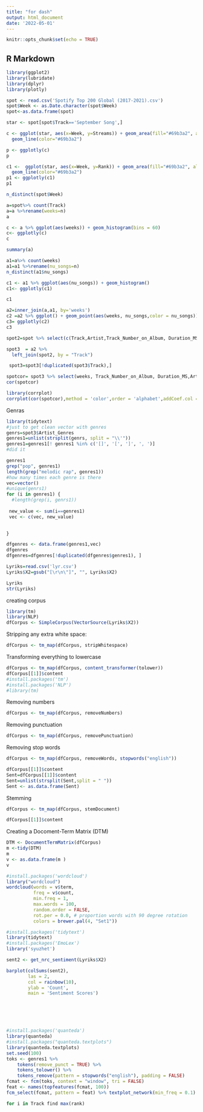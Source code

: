 ```yaml
---
title: "for dash"
output: html_document
date: '2022-05-01'
---
```


```r
knitr::opts_chunk$set(echo = TRUE)
```

## R Markdown

```r
library(ggplot2)
library(lubridate)
library(dplyr)
library(plotly)    
```


```r
spot <- read.csv('Spotify Top 200 Global (2017-2021).csv')
spot$Week <- as.Date.character(spot$Week)
spot<-as.data.frame(spot)
```


```r
star <- spot[spot$Track=='September Song',]
```
 
```r
c <- ggplot(star, aes(x=Week, y=Streams)) + geom_area(fill="#69b3a2", alpha=0.5) +
  geom_line(color="#69b3a2")
```

```r
p <- ggplotly(c)
p
```
```r
c1 <-  ggplot(star, aes(x=Week, y=Rank)) + geom_area(fill="#69b3a2", alpha=0.5) +
  geom_line(color="#69b3a2")
p1 <- ggplotly(c1)
p1
```

```r
n_distinct(spot$Week)
```
```r
a=spot%>% count(Track)
a=a %>%rename(weeks=n)
a
```

```r
c <- a %>% ggplot(aes(weeks)) + geom_histogram(bins = 60)
c<- ggplotly(c)
c
```
```r
summary(a)
```

```r
a1=a%>% count(weeks)
a1=a1 %>%rename(nu_songs=n)
n_distinct(a1$nu_songs)

c1 <- a1 %>% ggplot(aes(nu_songs)) + geom_histogram()
c1<- ggplotly(c1)

c1
```
```r
a2=inner_join(a,a1, by='weeks')
c2 =a2 %>% ggplot() + geom_point(aes(weeks, nu_songs,color = nu_songs))
c3= ggplotly(c2)
c3

```





```r
spot2=spot %>% select(c(Track,Artist,Track_Number_on_Album, Duration_MS,Artist_Genres, Artist_Followers))
```


```r
spot3  = a2 %>% 
  left_join(spot2, by = "Track")

 spot3=spot3[!duplicated(spot3$Track),]
```

```r
spotcor= spot3 %>% select(weeks, Track_Number_on_Album, Duration_MS,Artist_Followers)
cor(spotcor)

library(corrplot)
corrplot(cor(spotcor),method = 'color',order = 'alphabet',addCoef.col = 'black')
```
Genras
```r
library(tidytext)
#just to get clean vector with genres
genrs=spot3$Artist_Genres
genres1=unlist(strsplit(genrs, split = "\\'"))
genres1=genres1[! genres1 %in% c('[]', '[', ']', ', ')]
#did it

genres1
grep("pop", genres1)
length(grep("melodic rap", genres1))
#how many times each genre is there
vec=vector()
#unique(genrs1)
for (i in genres1) {
  #length(grep(i, genrs1))
  
 new_value <- sum(i==genres1)
 vec <- c(vec, new_value)

  
}

```

```r
dfgenres <- data.frame(genres1,vec)
dfgenres
dfgenres=dfgenres[!duplicated(dfgenres$genres1), ]
```



```r
Lyriks=read.csv('lyr.csv')
Lyriks$X2=gsub("[\r\n\"]", "", Lyriks$X2)

Lyriks
str(Lyriks)
```
creating corpus
```r
library(tm)
library(NLP)
dfCorpus <- SimpleCorpus(VectorSource(Lyriks$X2))
```

Stripping any extra white space:
```r
dfCorpus <- tm_map(dfCorpus, stripWhitespace)
```

Transforming everything to lowercase
```r
dfCorpus <- tm_map(dfCorpus, content_transformer(tolower))
dfCorpus[[1]]$content
#install.packages('tm')
#install.packages('NLP')
#library(tm)
```
Removing numbers
```r
dfCorpus <- tm_map(dfCorpus, removeNumbers)
```
Removing punctuation
```r
dfCorpus <- tm_map(dfCorpus, removePunctuation)
```
Removing stop words
```r
dfCorpus <- tm_map(dfCorpus, removeWords, stopwords("english"))
```
```r
dfCorpus[[1]]$content
Sent=dfCorpus[[1]]$content
Sent=unlist(strsplit(Sent,split = " "))
Sent <- as.data.frame(Sent)

```

Stemming
```r
dfCorpus <- tm_map(dfCorpus, stemDocument)
```
```r
dfCorpus[[1]]$content
```

Creating a Docoment-Term Matrix (DTM)
```r
DTM <- DocumentTermMatrix(dfCorpus)
m <-tidy(DTM)
m
v <- as.data.frame(m )
v
```
```r
#install.packages('wordcloud')
library("wordcloud")
wordcloud(words = v$term, 
          freq = v$count, 
          min.freq = 1,
          max.words = 100, 
          random.order = FALSE,
          rot.per = 0.0, # proportion words with 90 degree rotation
          colors = brewer.pal(4, "Set1"))
```
```r
#install.packages('tidytext')
library(tidytext)
#install.packages('EmoLex')
library('syuzhet')

sent2 <- get_nrc_sentiment(Lyriks$X2)

barplot(colSums(sent2),
        las = 2,
        col = rainbow(10),
        ylab = 'Count',
        main = 'Sentiment Scores')  







```
```r
#install.packages('quanteda')
library(quanteda)
#install.packages("quanteda.textplots")
library(quanteda.textplots)
set.seed(100)
toks <- genres1 %>%
    tokens(remove_punct = TRUE) %>%
    tokens_tolower() %>%
    tokens_remove(pattern = stopwords("english"), padding = FALSE)
fcmat <- fcm(toks, context = "window", tri = FALSE)
feat <- names(topfeatures(fcmat, 100))
fcm_select(fcmat, pattern = feat) %>% textplot_network(min_freq = 0.1)
```


```r
for i in Track find max(rank)
```

